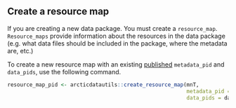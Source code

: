 ## Create a resource map

If you are creating a new data package. You must create a `resource_map`. `Resource_maps` provide information about the resources in the data package (e.g. what data files should be included in the package, where the metadata are, etc.)

To create a new resource map with an existing [published](#publish-an-object) `metadata_pid` and `data_pids`, use the following command.

```r
resource_map_pid <- arcticdatautils::create_resource_map(mnT,
                                                         metadata_pid = metadata_pid,
                                                         data_pids = data_pids)
```
